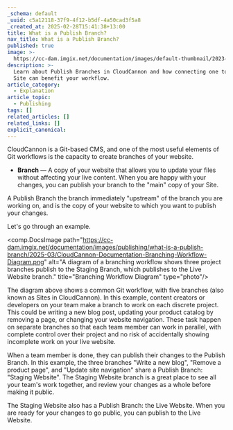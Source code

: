 ```yaml
---
_schema: default
_uuid: c5a12118-37f9-4f12-b5df-4a50cad3f5a8
_created_at: 2025-02-28T15:41:38+13:00
title: What is a Publish Branch?
nav_title: What is a Publish Branch?
published: true
image: >-
  https://cc-dam.imgix.net/documentation/images/default-thumbnail/2023-Q4/CloudCannon-Documentation-Thumbnail.png
description: >-
  Learn about Publish Branches in CloudCannon and how connecting one to your
  Site can benefit your workflow.
article_category:
  - Explanation
article_topic:
  - Publishing
tags: []
related_articles: []
related_links: []
explicit_canonical:
---
```

CloudCannon is a Git-based CMS, and one of the most useful elements of Git workflows is the capacity to create branches of your website.

* **Branch** — A copy of your website that allows you to update your files without affecting your live content. When you are happy with your changes, you can publish your branch to the "main" copy of your Site.

A Publish Branch the branch immediately "upstream" of the branch you are working on, and is the copy of your website to which you want to publish your changes.

Let's go through an example.

<comp.DocsImage path="https://cc-dam.imgix.net/documentation/images/publishing/what-is-a-publish-branch/2025-03/CloudCannon-Documentation-Branching-Workflow-Diagram.png" alt="A diagram of a branching workflow shows three project branches publish to the Staging Branch, which publishes to the Live Website branch." title="Branching Workflow Diagram" type="photo"/>

The diagram above shows a common Git workflow, with five branches (also known as Sites in CloudCannon). In this example, content creators or developers on your team make a branch to work on each discrete project. This could be writing a new blog post, updating your product catalog by removing a page, or changing your website navigation. These task happen on separate branches so that each team member can work in parallel, with complete control over their project and no risk of accidentally showing incomplete work on your live website.

When a team member is done, they can publish their changes to the Publish Branch. In this example, the three branches "Write a new blog", "Remove a product page", and "Update site navigation" share a Publish Branch: "Staging Website". The Staging Website branch is a great place to see all your team's work together, and review your changes as a whole before making it public.

The Staging Website also has a Publish Branch: the Live Website. When you are ready for your changes to go public, you can publish to the Live Website.